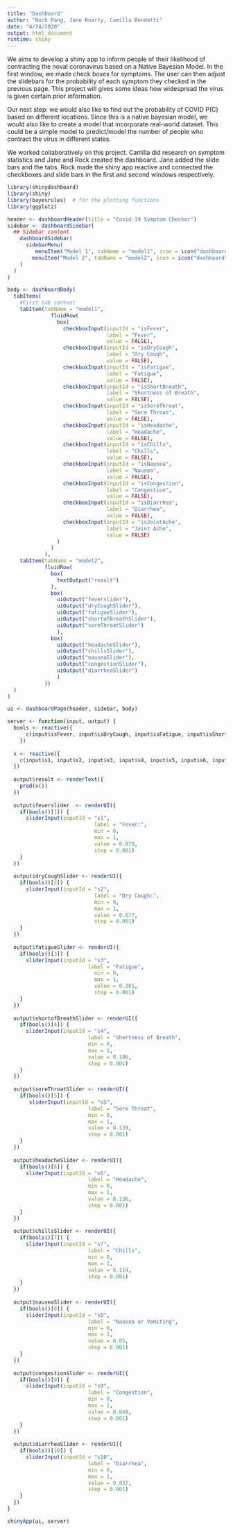 ```yaml
---
title: "Dashboard"
author: "Rock Pang, Jane Roarty, Camilla Bendetti"
date: "4/24/2020"
output: html_document
runtime: shiny
---
```


We aims to develop a shiny app to inform people of their likelihood of contracting the noval coronavirus based on a Native Bayesian Model. In the first window, we made check boxes for symptoms. The user can then adjust the slidebars for the probability of each symptom they checked in the previous page. This project will gives some ideas how widespread the virus is given certain prior information. 

Our next step: we would also like to find out the probability of COVID P(C) based on different locations. Since this is a native bayesian model, we would also like to create a model that incorporate real-world dataset. This could be a simple model to predict/model the number of people who contract the virus in different states.

We worked collaboratively on this project. Camilla did research on symptom statistics and Jane and Rock created the  dashboard. Jane added the slide bars and the tabs. Rock made the shiny app reactive and connected the checkboxes and slide bars in the first and second windows respectively.


```r
library(shinydashboard)
library(shiny)
library(bayesrules)  # for the plotting functions
library(ggplot2)
```

```r
header <- dashboardHeader(title = "Covid-19 Symptom Checker")
sidebar <- dashboardSidebar(
  ## Sidebar content
    dashboardSidebar(
      sidebarMenu(
         menuItem("Model 1", tabName = "model1", icon = icon("dashboard")),
        menuItem("Model 2", tabName = "model2", icon = icon("dashboard"))
    )
  )
)
```

```r
body <- dashboardBody(
  tabItems(
    #First tab content
    tabItem(tabName = "model1",
              fluidRow(
                box(
                  checkboxInput(inputId = "isFever", 
                                label = "Fever",
                                value = FALSE),
                  checkboxInput(inputId = "isDryCough", 
                                label = "Dry Cough",
                                value = FALSE),
                  checkboxInput(inputId = "isFatigue", 
                                label = "Fatigue",
                                value = FALSE),
                  checkboxInput(inputId = "isShortBreath", 
                                label = "Shortness of Breath",
                                value = FALSE),
                  checkboxInput(inputId = "isSoreThroat", 
                                label = "Sore Throat",
                                value = FALSE),
                  checkboxInput(inputId = "isHeadache", 
                                label = "Headache",
                                value = FALSE),
                  checkboxInput(inputId = "isChills", 
                                label = "Chills",
                                value = FALSE),
                  checkboxInput(inputId = "isNausea", 
                                label = "Nausea",
                                value = FALSE),
                  checkboxInput(inputId = "isCongestion", 
                                label = "Congestion",
                                value = FALSE),
                  checkboxInput(inputId = "isDiarrhea", 
                                label = "Diarrhea",
                                value = FALSE),
                  checkboxInput(inputId = "isJointAche", 
                                label = "Joint Ache",
                                value = FALSE)
                )
              )
            ),
    tabItem(tabName = "model2",
            fluidRow(
              box(
                textOutput("result")
              ), 
              box(
                uiOutput("feverslider"),
                uiOutput("dryCoughSlider"),
                uiOutput("fatigueSlider"),
                uiOutput("shortofBreathSlider"),
                uiOutput("soreThroatSlider")
                ),
              box(
                uiOutput("headacheSlider"),
                uiOutput("chillsSlider"),
                uiOutput("nauseaSlider"),
                uiOutput("congestionSlider"),
                uiOutput("diarrheaSlider")
                )
            ))
  )
)

ui <- dashboardPage(header, sidebar, body)
```

```r
server <- function(input, output) {
  bools <- reactive({
      c(input$isFever, input$isDryCough, input$isFatigue, input$isShortBreath, input$isSoreThroat, input$isHeadache, input$isChills, input$isNausea, input$isCongestion, input$isDiarrhea)
    })
  
  x <- reactive({
    c(input$s1, input$s2, input$s3, input$s4, input$s5, input$s6, input$s7, input$s8, input$s9, input$s10)
  })
  
  output$result <- renderText({
    prod(x())
  })
  
  output$feverslider  <- renderUI({
    if(bools()[1]) {
      sliderInput(inputId = "s1", 
                            label = "Fever:", 
                            min = 0, 
                            max = 1, 
                            value = 0.879, 
                            step = 0.001)
    }
  })
  
  output$dryCoughSlider <- renderUI({
    if(bools()[2]) {
      sliderInput(inputId = "s2", 
                            label = "Dry Cough:", 
                            min = 0, 
                            max = 1, 
                            value = 0.677, 
                            step = 0.001)
    }
  })
  
  output$fatigueSlider <- renderUI({
    if(bools()[3]) {
      sliderInput(inputId = "s3", 
                          label = "Fatigue", 
                            min = 0, 
                            max = 1, 
                            value = 0.381, 
                            step = 0.001)
    }
  })
  
  output$shortofBreathSlider <- renderUI({
    if(bools()[4]) {
      sliderInput(inputId = "s4", 
                          label = "Shortness of Breath", 
                          min = 0, 
                          max = 1, 
                          value = 0.186, 
                          step = 0.001)
    }
  })
  
  output$soreThroatSlider <- renderUI({
    if(bools()[5]) {
       sliderInput(inputId = "s5", 
                          label = "Sore Throat", 
                          min = 0, 
                          max = 1, 
                          value = 0.139, 
                          step = 0.001)
    }
  })
  
  output$headacheSlider <- renderUI({
    if(bools()[6]) {
      sliderInput(inputId = "s6", 
                          label = "Headache", 
                          min = 0, 
                          max = 1, 
                          value = 0.136, 
                          step = 0.001)
    }
  })
  
  output$chillsSlider <- renderUI({
    if(bools()[7]) {
      sliderInput(inputId = "s7", 
                          label = "Chills", 
                          min = 0, 
                          max = 1, 
                          value = 0.114, 
                          step = 0.001)
    }
  })
  
  output$nauseaSlider <- renderUI({
    if(bools()[8]) {
      sliderInput(inputId = "s8", 
                          label = "Nausea or Vomiting", 
                          min = 0, 
                          max = 1, 
                          value = 0.05, 
                          step = 0.001)
    }
  })
  
  output$congestionSlider <- renderUI({
    if(bools()[9]) {
      sliderInput(inputId = "s9", 
                          label = "Congestion", 
                          min = 0, 
                          max = 1, 
                          value = 0.048, 
                          step = 0.001)
    }
  })
  
  output$diarrheaSlider <- renderUI({
    if(bools()[10]) {
      sliderInput(inputId = "s10", 
                          label = "Diarrhea", 
                          min = 0, 
                          max = 1, 
                          value = 0.037, 
                          step = 0.001)
    }
  })
}
```


```r
shinyApp(ui, server)
```
